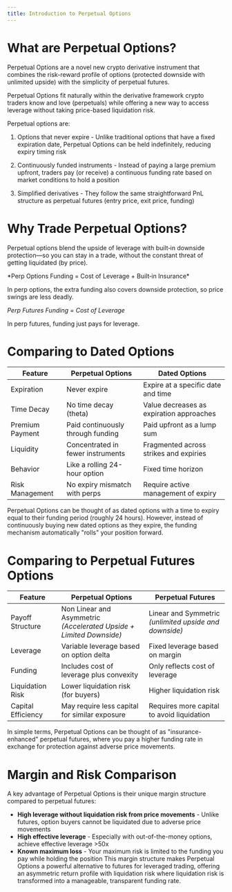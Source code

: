 ```yaml
---
title: Introduction to Perpetual Options
---
```


# What are Perpetual Options?

Perpetual Options are a novel new crypto derivative instrument that combines the risk-reward profile of options (protected downside with unlimited upside) with the simplicity of perpetual futures.

<Tip title="Core Idea" icon="leaf">
  Perpetual Options fit naturally within the derivative framework crypto traders
  know and love (perpetuals) while offering a new way to access leverage without
  taking price-based liquidation risk.
</Tip>

Perpetual options are:

1. Options that never expire - Unlike traditional options that have a fixed expiration date, Perpetual Options can be held indefinitely, reducing expiry timing risk

2. Continuously funded instruments - Instead of paying a large premium upfront, traders pay (or receive) a continuous funding rate based on market conditions to hold a position

3. Simplified derivatives - They follow the same straightforward PnL structure as perpetual futures (entry price, exit price, funding)

# Why Trade Perpetual Options?

Perpetual options blend the upside of leverage with built‑in downside protection—so you can stay in a trade, without the constant threat of getting liquidated (by price).

<Tip title="Core Idea" icon="leaf">
*Perp Options Funding = Cost of Leverage + Built‑in Insurance*

In perp options, the extra funding also covers downside protection, so price swings are less deadly.

_Perp Futures Funding = Cost of Leverage_

In perp futures, funding just pays for leverage.

</Tip>

# Comparing to Dated Options

| **Feature**     | **Perpetual Options**             | **Dated Options**                        |
| --------------- | --------------------------------- | ---------------------------------------- |
| Expiration      | Never expire                      | Expire at a specific date and time       |
| Time Decay      | No time decay (theta)             | Value decreases as expiration approaches |
| Premium Payment | Paid continuously through funding | Paid upfront as a lump sum               |
| Liquidity       | Concentrated in fewer instruments | Fragmented across strikes and expiries   |
| Behavior        | Like a rolling 24-hour option     | Fixed time horizon                       |
| Risk Management | No expiry mismatch with perps     | Require active management of expiry      |

<Tip title="Core Idea" icon="leaf">
  Perpetual Options can be thought of as dated options with a time to expiry
  equal to their funding period (roughly 24 hours). However, instead of
  continuously buying new dated options as they expire, the funding mechanism
  automatically "rolls" your position forward.
</Tip>

# Comparing to Perpetual Futures Options

| **Feature**        | **Perpetual Options**                                                    | **Perpetual Futures**                                       |
| ------------------ | ------------------------------------------------------------------------ | ----------------------------------------------------------- |
| Payoff Structure   | Non Linear and Asymmetric<br />_(Accelerated Upside + Limited Downside)_ | Linear and Symmetric<br />_(unlimited upside and downside)_ |
| Leverage           | Variable leverage based on option delta                                  | Fixed leverage based on margin                              |
| Funding            | Includes cost of leverage plus convexity                                 | Only reflects cost of leverage                              |
| Liquidation Risk   | Lower liquidation risk (for buyers)                                      | Higher liquidation risk                                     |
| Capital Efficiency | May require less capital for similar exposure                            | Requires more capital to avoid liquidation                  |

<Tip title="Core Idea" icon="leaf">
  In simple terms, Perpetual Options can be thought of as "insurance-enhanced"
  perpetual futures, where you pay a higher funding rate in exchange for
  protection against adverse price movements.
</Tip>

# Margin and Risk Comparison

A key advantage of Perpetual Options is their unique margin structure compared to perpetual futures:

- **High leverage without liquidation risk from price movements** - Unlike futures, option buyers cannot be liquidated due to adverse price movements
- **High effective leverage** - Especially with out-of-the-money options, achieve effective leverage >50x
- **Known maximum loss** - Your maximum risk is limited to the funding you pay while holding the position
  This margin structure makes Perpetual Options a powerful alternative to futures for leveraged trading, offering an asymmetric return profile with liquidation risk where liquidation risk is transformed into a manageable, transparent funding rate.
